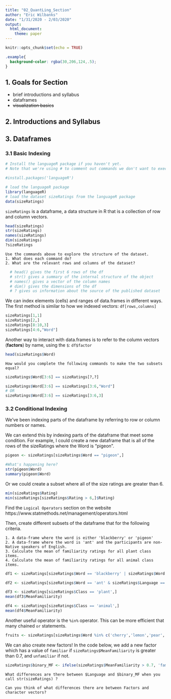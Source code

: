 ```yaml
---
title: "02_QuantLing_Section"
author: "Eric Wilbanks"
date: "1/31/2020 - 2/03/2020"
output: 
  html_document: 
    theme: paper
---
```


```r
knitr::opts_chunk$set(echo = TRUE)
```
```css
.example{
  background-color: rgba(30,206,124,.5);
}
```

## 1. Goals for Section

- brief introductions and syllabus
- dataframes 
- ~~visualization basics~~

## 2. Introductions and Syllabus

## 3. Dataframes
### 3.1 Basic Indexing
```r
# Install the languageR package if you haven't yet. 
# Note that we're using # to comment out commands we don't want to execute.

#install.packages('languageR')
```

```r
# load the languageR package
library(languageR)
# load the dataset sizeRatings from the languageR package
data(sizeRatings)
```
`sizeRatings` is a dataframe, a data structure in R that is a collection of row and column vectors.
```r
head(sizeRatings)
str(sizeRatings)
names(sizeRatings)
dim(sizeRatings)
?sizeRatings
```
```
Use the commands above to explore the structure of the dataset. 
1. What does each command do? 
2. What are the relevant rows and columns of the dataset?
```
```r
  # head() gives the first 6 rows of the df
  # str() gives a summary of the internal structure of the object
  # names() gives a vector of the column names
  # dim() gives the dimensions of the df
  # ? gives us information about the source of the published dataset
```
We can index elements (cells) and ranges of data.frames in different ways. The first method is similar to how we indexed vectors: `df[rows,columns]`
```r
sizeRatings[1,1]
sizeRatings[2,]
sizeRatings[8:10,3]
sizeRatings[4:6,"Word"]
```
Another way to interact with data.frames is to refer to the column vectors (**factors**) by name, using the `$`: `df$factor`
```r
head(sizeRatings$Word)
```
```
How would you complete the following commands to make the two subsets equal?
```
```r
sizeRatings$Word[3:6] == sizeRatings[?,?]
```
```r
sizeRatings$Word[3:6] == sizeRatings[3:6,"Word"]
# OR
sizeRatings$Word[3:6] == sizeRatings[3:6,3]
```

### 3.2 Conditional Indexing
We've been indexing parts of the dataframe by referring to row or column numbers or names. 

We can extend this by indexing parts of the dataframe that meet some condition. For example, I could create a new dataframe that is all of the rows of the sizeRatings where the Word is "pigeon".

```r
pigeon <- sizeRatings[sizeRatings$Word == "pigeon",]
```
```r
#What's happening here?
str(pigeon$Word)
summary(pigeon$Word)
```
Or we could create a subset where all of the size ratings are greater than 6.

```r
min(sizeRatings$Rating)
min(sizeRatings[sizeRatings$Rating > 6,]$Rating)
```

Find the `Logical Operators` section on the website https://www.statmethods.net/management/operators.html

Then, create different subsets of the dataframe that for the following criteria.
```
1. A data-frame where the word is either 'blackberry' or 'pigeon'
2. A data-frame where the word is 'ant' and the participants are non-Native speakers of English.
3. Calculate the mean of familiarity ratings for all plant class items.
4. Calculate the mean of familiarity ratings for all animal class items.
```
```r
df1 <- sizeRatings[sizeRatings$Word == 'blackberry' | sizeRatings$Word == 'pigeon',]

df2 <- sizeRatings[sizeRatings$Word == 'ant' & sizeRatings$Language == 'notEnglish',]

df3 <- sizeRatings[sizeRatings$Class == 'plant',]
mean(df3$MeanFamiliarity)

df4 <- sizeRatings[sizeRatings$Class == 'animal',]
mean(df4$MeanFamiliarity)
```

Another useful operator is the `%in%` operator. This can be more efficient that many chained `or` statements.

```r
fruits <- sizeRatings[sizeRatings$Word %in% c('cherry','lemon','pear','blackberry'),]
```

We can also create new factors! In the code below, we add a new factor which has a value of `familiar` if `sizeRatings$MeanFamiliarity` is greater than 0.7, and `unfamiliar` if not. 

```r
sizeRatings$binary_MF <- ifelse(sizeRatings$MeanFamiliarity > 0.7, 'familiar', 'unfamiliar')
```

```
What differences are there between $Language and $binary_MF when you call str(sizeRatings) ?

Can you think of what differences there are between Factors and character vectors?
```
